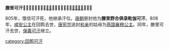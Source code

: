 {{unreferenced|time=2012-2-17}}
'''滕里可汗'''（{{bd||？|808年|catIdx=X}}），𨁂跌氏，是[[回鹘|回鹘]]的第八任可汗，[[懷信可汗|懷信可汗]]之子。

805年，懷信可汗死，他继承汗位。[[唐朝|唐朝]]册封他为'''滕里野合俱录毗伽可汗'''。808年，[[咸安公主|咸安公主]]在回鹘去世，[[唐宪宗|唐宪宗]]追封[[和亲|和亲]]的姑母为[[燕国襄穆公主|燕国襄穆公主]]。同年，滕里可汗去世，[[保義可汗|保義可汗]]继立。

{{start box}}
{{s-before|[[懷信可汗|懷信可汗]]}}
{{s-title|[[回鹘可汗列表|回鹘可汗]]|805年—808年}}
{{s-after|[[保義可汗|保義可汗]]}}
{{end box}}

[[category:回鹘可汗|category:回鹘可汗]]